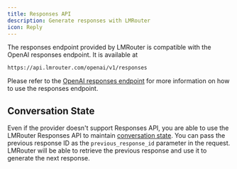 ```yaml
---
title: Responses API
description: Generate responses with LMRouter
icon: Reply
---
```


The responses endpoint provided by LMRouter is compatible with the OpenAI responses endpoint. It is available at

```
https://api.lmrouter.com/openai/v1/responses
```

Please refer to the [OpenAI responses endpoint](https://platform.openai.com/docs/api-reference/responses/create) for more information on how to use the responses endpoint.

## Conversation State

Even if the provider doesn't support Responses API, you are able to use the LMRouter Responses API to maintain [conversation state](https://platform.openai.com/docs/guides/conversation-state#passing-context-from-the-previous-response). You can pass the previous response ID as the `previous_response_id` parameter in the request. LMRouter will be able to retrieve the previous response and use it to generate the next response.

